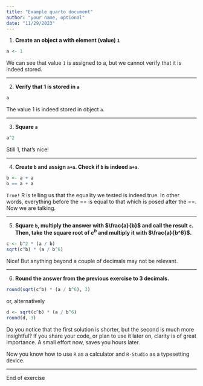 ```yaml
---
title: "Example quarto document"
author: "your name, optional"
date: "11/29/2023"
---
```



1. **Create an object a with element (value) `1`**
```r
a <- 1
```

We can see that value `1` is assigned to a, but we cannot verify that it is 
indeed stored. 

---

2. **Verify that 1 is stored in `a`**
```r
a
```

The value 1 is indeed stored in object `a`.  

---

3. **Square `a`**
```r
a^2
```

Still 1, that's nice!

---

4. **Create `b` and assign `a+a`. Check if `b` is indeed `a+a`. **
```r
b <- a + a
b == a + a
```

`True!` R is telling us that the equality we tested is indeed true. In other 
words, everything before the == is equal to that which is posed after the ==. 
Now we are talking. 

---

5. **Square `b`, multiply the answer with $\frac{a}{b}$ and call the result `c`. Then, take the square root of $c^b$ and multiply it with $\frac{a}{b^6}$. **
```r
c <- b^2 * (a / b)
sqrt(c^b) * (a / b^6)
```

Nice! But anything beyond a couple of decimals may not be relevant. 

---

6. **Round the answer from the previous exercise to 3 decimals.**
```r
round(sqrt(c^b) * (a / b^6), 3)
```

or, alternatively
```r
d <- sqrt(c^b) * (a / b^6)
round(d, 3)
```


Do you notice that the first solution is shorter, but the second is much more 
insightful? If you share your code, or plan to use it later on, clarity is of
great importance. A small effort now, saves you hours later. 

Now you know how to use `R` as a calculator and `R-Studio` as a typesetting 
device. 

---

End of exercise
